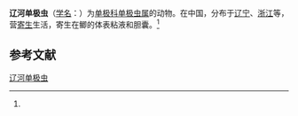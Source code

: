 {{Speciesbox
| name = 辽河单极虫
| status = 
| status_system = 
| image = 
| genus = Thelohanellus
| species = liaohoensis
| authority = (Chen, 1998)<ref name='id9714'>{{cite web| url =http://www.bioinfo.cn/db05/BjdwSpecies.php?action=view&id=9714| title =辽河单极虫| work =《中国动物物种编目数据库》| publisher =中国科学院微生物研究所| author =中国科学院动物研究所| accessdate =2009-04-16| deadurl =yes| archiveurl =https://web.archive.org/web/20160305033402/http://www.bioinfo.cn/db05/BjdwSpecies.php?action=view&id=9714| archivedate =2016-03-05}}</ref>
}}

'''辽河单极虫'''（[[学名|学名]]：{{lang|la|''Thelohanellus liaohoensis''}}）为[[单极科|单极科]][[单极虫属|单极虫属]]的动物。在中国，分布于[[辽宁|辽宁]]、[[浙江|浙江]]等，营[[寄生|寄生]]生活，寄生在鲫的体表粘液和胆囊。<ref name='id9714'/>

== 参考文献 ==
{{reflist}}

{{Wikispecies|Thelohanellus liaohoensis}}

[[Category:单极虫属|辽河单极虫]]


{{Cnidarian-stub}}